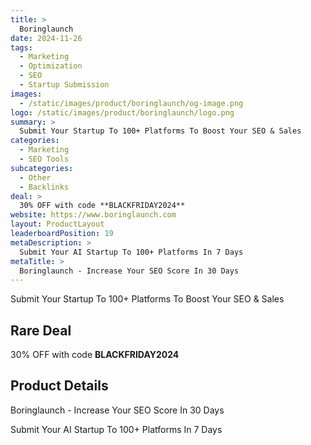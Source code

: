 ```yaml
---
title: >
  Boringlaunch
date: 2024-11-26
tags:
  - Marketing
  - Optimization
  - SEO
  - Startup Submission
images:
  - /static/images/product/boringlaunch/og-image.png
logo: /static/images/product/boringlaunch/logo.png
summary: >
  Submit Your Startup To 100+ Platforms To Boost Your SEO & Sales
categories:
  - Marketing
  - SEO Tools
subcategories:
  - Other
  - Backlinks
deal: >
  30% OFF with code **BLACKFRIDAY2024**
website: https://www.boringlaunch.com
layout: ProductLayout
leaderboardPosition: 19
metaDescription: >
  Submit Your AI Startup To 100+ Platforms In 7 Days
metaTitle: >
  Boringlaunch - Increase Your SEO Score In 30 Days
---
```

Submit Your Startup To 100+ Platforms To Boost Your SEO & Sales

## Rare Deal

30% OFF with code **BLACKFRIDAY2024**

## Product Details

Boringlaunch - Increase Your SEO Score In 30 Days

Submit Your AI Startup To 100+ Platforms In 7 Days
